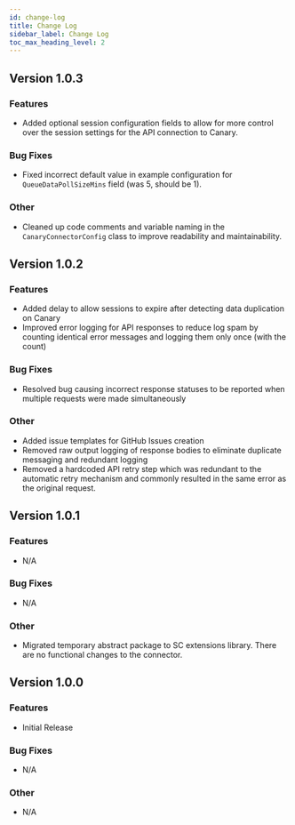 ```yaml
---
id: change-log
title: Change Log
sidebar_label: Change Log
toc_max_heading_level: 2
---
```


## Version 1.0.3
### Features
- Added optional session configuration fields to allow for more control over the session settings
  for the API connection to Canary.
### Bug Fixes
- Fixed incorrect default value in example configuration for `QueueDataPollSizeMins` field (was 5,
  should be 1).
### Other
- Cleaned up code comments and variable naming in the `CanaryConnectorConfig` class to improve
  readability and maintainability.

## Version 1.0.2
### Features
- Added delay to allow sessions to expire after detecting data duplication on Canary
- Improved error logging for API responses to reduce log spam by counting identical error messages
  and logging them only once (with the count)
### Bug Fixes
- Resolved bug causing incorrect response statuses to be reported when multiple requests were made
  simultaneously
### Other
- Added issue templates for GitHub Issues creation
- Removed raw output logging of response bodies to eliminate duplicate messaging and redundant
  logging
- Removed a hardcoded API retry step which was redundant to the automatic retry mechanism and
  commonly resulted in the same error as the original request.

## Version 1.0.1
### Features
- N/A
### Bug Fixes
- N/A
### Other
- Migrated temporary abstract package to SC extensions library. There are no functional changes to
  the connector.

## Version 1.0.0
### Features
- Initial Release
### Bug Fixes
- N/A
### Other
- N/A